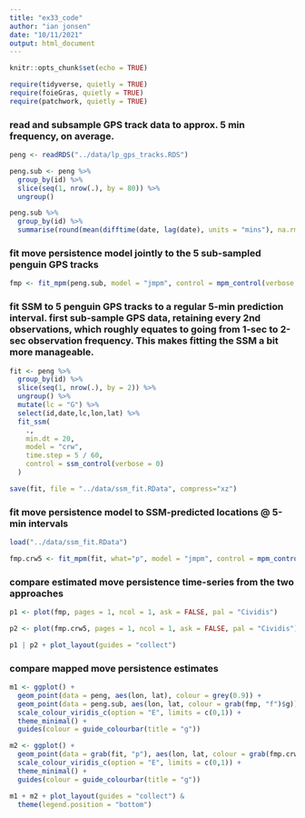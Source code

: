 ```yaml
---
title: "ex33_code"
author: "ian jonsen"
date: "10/11/2021"
output: html_document
---
```


```r
knitr::opts_chunk$set(echo = TRUE)
```

```r
require(tidyverse, quietly = TRUE)
require(foieGras, quietly = TRUE)
require(patchwork, quietly = TRUE)
```

### read and subsample GPS track data to approx. 5 min frequency, on average.

```r
peng <- readRDS("../data/lp_gps_tracks.RDS")

peng.sub <- peng %>%
  group_by(id) %>%
  slice(seq(1, nrow(.), by = 80)) %>%
  ungroup()

peng.sub %>% 
  group_by(id) %>%
  summarise(round(mean(difftime(date, lag(date), units = "mins"), na.rm = TRUE), 2))

```

### fit move persistence model jointly to the 5 sub-sampled penguin GPS tracks

```r
fmp <- fit_mpm(peng.sub, model = "jmpm", control = mpm_control(verbose = 0))

```

### fit SSM to 5 penguin GPS tracks to a regular 5-min prediction interval. first sub-sample GPS data, retaining every 2nd observations, which roughly equates to going from 1-sec to 2-sec observation frequency. This makes fitting the SSM a bit more manageable.

```r
fit <- peng %>%
  group_by(id) %>%
  slice(seq(1, nrow(.), by = 2)) %>%
  ungroup() %>%
  mutate(lc = "G") %>%
  select(id,date,lc,lon,lat) %>%
  fit_ssm(
    .,
    min.dt = 20,
    model = "crw",
    time.step = 5 / 60,
    control = ssm_control(verbose = 0)
  )
```

```r
save(fit, file = "../data/ssm_fit.RData", compress="xz")
```

### fit move persistence model to SSM-predicted locations @ 5-min intervals
```r
load("../data/ssm_fit.RData")
```

```r
fmp.crw5 <- fit_mpm(fit, what="p", model = "jmpm", control = mpm_control(verbose = 0))
```

### compare estimated move persistence time-series from the two approaches

```r

p1 <- plot(fmp, pages = 1, ncol = 1, ask = FALSE, pal = "Cividis")

p2 <- plot(fmp.crw5, pages = 1, ncol = 1, ask = FALSE, pal = "Cividis")

p1 | p2 + plot_layout(guides = "collect")
```


### compare mapped move persistence estimates

```r
m1 <- ggplot() +
  geom_point(data = peng, aes(lon, lat), colour = grey(0.9)) +
  geom_point(data = peng.sub, aes(lon, lat, colour = grab(fmp, "f")$g)) +
  scale_colour_viridis_c(option = "E", limits = c(0,1)) +
  theme_minimal() +
  guides(colour = guide_colourbar(title = "g"))

m2 <- ggplot() + 
  geom_point(data = grab(fit, "p"), aes(lon, lat, colour = grab(fmp.crw5, "f")$g)) +
  scale_colour_viridis_c(option = "E", limits = c(0,1)) +
  theme_minimal() +
  guides(colour = guide_colourbar(title = "g"))

m1 + m2 + plot_layout(guides = "collect") & 
  theme(legend.position = "bottom")
```



